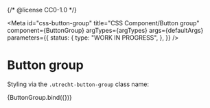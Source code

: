 {/* @license CC0-1.0 */}


<Meta
  id="css-button-group"
  title="CSS Component/Button group"
  component={ButtonGroup}
  argTypes={argTypes}
  args={defaultArgs}
  parameters={{
    status: {
      type: "WORK IN PROGRESS",
    },
  }}
/>

# Button group

Styling via the `.utrecht-button-group` class name:

<Canvas>
  <Story name="Default" args={exampleArgs}>
    {ButtonGroup.bind({})}
  </Story>
</Canvas>

<ArgsTable story="Default" />
